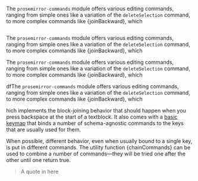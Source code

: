  

The `prosemirror-commands` module offers various editing commands, ranging from simple ones like a variation of the `deleteSelection` command, to more complex commands like {joinBackward}, which

```
```

The `prosemirror-commands` module offers various editing commands, ranging from simple ones like a variation of the `deleteSelection` command, to more complex commands like {joinBackward}, which

The `prosemirror-commands` module offers various editing commands, ranging from simple ones like a variation of the `deleteSelection` command, to more complex commands like {joinBackward}, which

dfThe `prosemirror-commands` module offers various editing commands, ranging from simple ones like a variation of the `deleteSelection` command, to more complex commands like {joinBackward}, which

hich implements the block-joining behavior that should happen when you press backspace at the start of a textblock. It also comes with a [basic keymap](https://prosemirror.net/docs/ref/#commands.baseKeymap) that binds a number of schema-agnostic commands to the keys that are usually used for them.

When possible, different behavior, even when usually bound to a single key, is put in different commands. The utility function {chainCommands} can be used to combine a number of commands—they will be tried one after the other until one return true.

> A quote in here